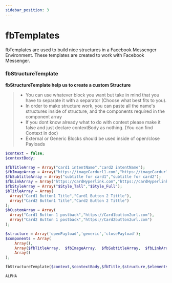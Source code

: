 ```yaml
---
sidebar_position: 3
---
```


# fbTemplates


fbTemplates are used to build nice structures in a Facebook Messenger Environment. These templates are created to work with Facebook Messenger.

### fbStructureTemplate

**fbStructureTemplate help us to create a custom Structure**

> - You can use whatever block you want but take in mind that you have to separate it with a separator (Choose what best fits to you).
> - In order to make structure work, you can paste all the name's structures inside of structure, and the components required in the component array
> - If you dont know already what to do with context please make it false and just declare contextBody as nothing. (You can find Context in doc)
> - External or Generic Blocks should be used inside of open/close Payloads

<Tabs>
<TabItem value="php" label="PHP">

```php
$context = false;
$contextBody;

$fbTitleArray = Array("card1 intentName","card2 intentName");
$fbImageArray = Array("https://imageCardurl1.com","https://imageCardurl2.com");
$fbSubtitleArray = Array("subtitle for card1","subtitle for card2");
$fbLinkArray = Array("https://cardHyperlink.com","https://cardHyperlink.com");
$fbStyleArray = Array("$Style_Tall","$Style_Full");
$bTitleArray = Array(
  Array("Card1 Button1 Title","Card1 Button 2 Tittle"),
  Array("Card2 Button1 Title","Card2 Button 2 Tittle")
);
$bCustomArray = Array(
  Array("Card1 Button 1 postback","https://Card1button2url.com"),
  Array("Card2 Button 1 postback","https://Card2button2url.com")
);

$structure = Array('openPayload','generic','closePayload');
$components = Array(
    Array(),
    Array($fbTitleArray,  $fbImageArray,  $fbSubtitleArray,  $fbLinkArray,  $fbStyleArray   , $bTitleArray, $bCustomArray),
    Array()
);

fbStructureTemplate($context,$contextBody,$fbTitle,$structure,$elements);
```

</TabItem>
<TabItem value="nodejs" label="Node.js">

```nodejs
ALPHA
```

</TabItem>
</Tabs>
